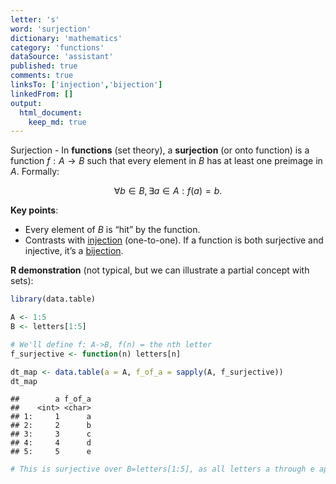 ```yaml
---
letter: 's'
word: 'surjection'
dictionary: 'mathematics'
category: 'functions'
dataSource: 'assistant'
published: true
comments: true
linksTo: ['injection','bijection']
linkedFrom: []
output:
  html_document:
    keep_md: true
---
```




<a id="surjection">Surjection</a> - In **functions** (set theory), a **surjection** (or onto function) is a function $f: A \to B$ such that every element in $B$ has at least one preimage in $A$. Formally:

$$
\forall b \in B, \exists a \in A : f(a) = b.
$$

**Key points**:
- Every element of $B$ is “hit” by the function.
- Contrasts with [injection](#injection) (one-to-one). If a function is both surjective and injective, it’s a [bijection](#bijection).

**R demonstration** (not typical, but we can illustrate a partial concept with sets):


``` r
library(data.table)

A <- 1:5
B <- letters[1:5]

# We'll define f: A->B, f(n) = the nth letter
f_surjective <- function(n) letters[n]

dt_map <- data.table(a = A, f_of_a = sapply(A, f_surjective))
dt_map
```

```
##        a f_of_a
##    <int> <char>
## 1:     1      a
## 2:     2      b
## 3:     3      c
## 4:     4      d
## 5:     5      e
```

``` r
# This is surjective over B=letters[1:5], as all letters a through e appear.
```
